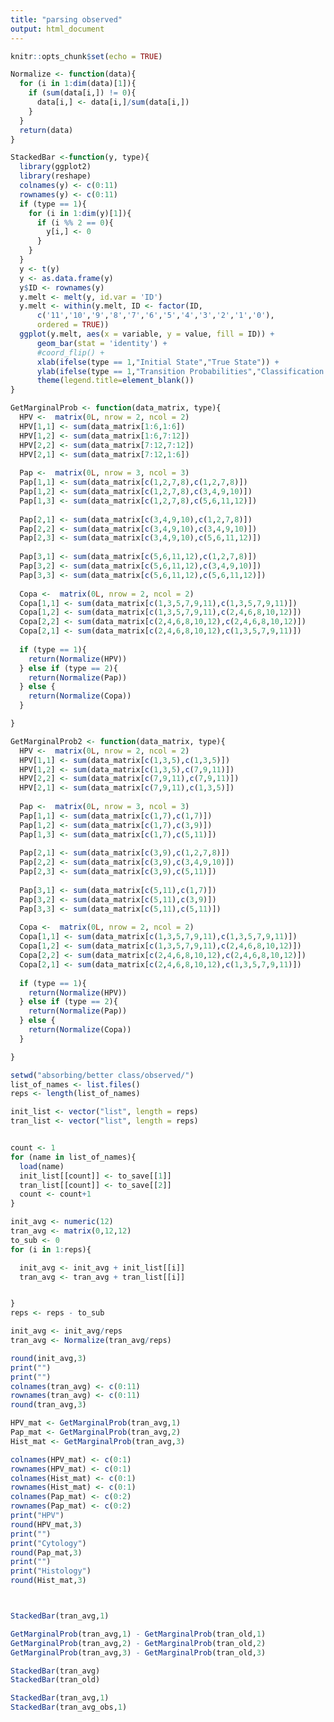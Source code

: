 ```yaml
---
title: "parsing observed"
output: html_document
---
```


```r
knitr::opts_chunk$set(echo = TRUE)
```

```r
Normalize <- function(data){
  for (i in 1:dim(data)[1]){
    if (sum(data[i,]) != 0){
      data[i,] <- data[i,]/sum(data[i,])
    }
  }
  return(data)
}
```

```r
StackedBar <-function(y, type){
  library(ggplot2)
  library(reshape)
  colnames(y) <- c(0:11)
  rownames(y) <- c(0:11)
  if (type == 1){
    for (i in 1:dim(y)[1]){
      if (i %% 2 == 0){
        y[i,] <- 0
      }
    }
  }
  y <- t(y)
  y <- as.data.frame(y)
  y$ID <- rownames(y)
  y.melt <- melt(y, id.var = 'ID')
  y.melt <- within(y.melt, ID <- factor(ID, 
      c('11','10','9','8','7','6','5','4','3','2','1','0'), 
      ordered = TRUE))
  ggplot(y.melt, aes(x = variable, y = value, fill = ID)) +
      geom_bar(stat = 'identity') +
      #coord_flip() + 
      xlab(ifelse(type == 1,"Initial State","True State")) +
      ylab(ifelse(type == 1,"Transition Probabilities","Classification Probabilities")) +
      theme(legend.title=element_blank())
}
```

```r
GetMarginalProb <- function(data_matrix, type){
  HPV <-  matrix(0L, nrow = 2, ncol = 2)
  HPV[1,1] <- sum(data_matrix[1:6,1:6])
  HPV[1,2] <- sum(data_matrix[1:6,7:12])
  HPV[2,2] <- sum(data_matrix[7:12,7:12])
  HPV[2,1] <- sum(data_matrix[7:12,1:6])
  
  Pap <-  matrix(0L, nrow = 3, ncol = 3)
  Pap[1,1] <- sum(data_matrix[c(1,2,7,8),c(1,2,7,8)])
  Pap[1,2] <- sum(data_matrix[c(1,2,7,8),c(3,4,9,10)])
  Pap[1,3] <- sum(data_matrix[c(1,2,7,8),c(5,6,11,12)])
  
  Pap[2,1] <- sum(data_matrix[c(3,4,9,10),c(1,2,7,8)])
  Pap[2,2] <- sum(data_matrix[c(3,4,9,10),c(3,4,9,10)])
  Pap[2,3] <- sum(data_matrix[c(3,4,9,10),c(5,6,11,12)])
  
  Pap[3,1] <- sum(data_matrix[c(5,6,11,12),c(1,2,7,8)])
  Pap[3,2] <- sum(data_matrix[c(5,6,11,12),c(3,4,9,10)])
  Pap[3,3] <- sum(data_matrix[c(5,6,11,12),c(5,6,11,12)])
  
  Copa <-  matrix(0L, nrow = 2, ncol = 2)
  Copa[1,1] <- sum(data_matrix[c(1,3,5,7,9,11),c(1,3,5,7,9,11)])
  Copa[1,2] <- sum(data_matrix[c(1,3,5,7,9,11),c(2,4,6,8,10,12)])
  Copa[2,2] <- sum(data_matrix[c(2,4,6,8,10,12),c(2,4,6,8,10,12)])
  Copa[2,1] <- sum(data_matrix[c(2,4,6,8,10,12),c(1,3,5,7,9,11)])
  
  if (type == 1){
    return(Normalize(HPV))
  } else if (type == 2){
    return(Normalize(Pap))
  } else {
    return(Normalize(Copa))
  }

}
```


```r
GetMarginalProb2 <- function(data_matrix, type){
  HPV <-  matrix(0L, nrow = 2, ncol = 2)
  HPV[1,1] <- sum(data_matrix[c(1,3,5),c(1,3,5)])
  HPV[1,2] <- sum(data_matrix[c(1,3,5),c(7,9,11)])
  HPV[2,2] <- sum(data_matrix[c(7,9,11),c(7,9,11)])
  HPV[2,1] <- sum(data_matrix[c(7,9,11),c(1,3,5)])
  
  Pap <-  matrix(0L, nrow = 3, ncol = 3)
  Pap[1,1] <- sum(data_matrix[c(1,7),c(1,7)])
  Pap[1,2] <- sum(data_matrix[c(1,7),c(3,9)])
  Pap[1,3] <- sum(data_matrix[c(1,7),c(5,11)])
  
  Pap[2,1] <- sum(data_matrix[c(3,9),c(1,2,7,8)])
  Pap[2,2] <- sum(data_matrix[c(3,9),c(3,4,9,10)])
  Pap[2,3] <- sum(data_matrix[c(3,9),c(5,11)])
  
  Pap[3,1] <- sum(data_matrix[c(5,11),c(1,7)])
  Pap[3,2] <- sum(data_matrix[c(5,11),c(3,9)])
  Pap[3,3] <- sum(data_matrix[c(5,11),c(5,11)])
  
  Copa <-  matrix(0L, nrow = 2, ncol = 2)
  Copa[1,1] <- sum(data_matrix[c(1,3,5,7,9,11),c(1,3,5,7,9,11)])
  Copa[1,2] <- sum(data_matrix[c(1,3,5,7,9,11),c(2,4,6,8,10,12)])
  Copa[2,2] <- sum(data_matrix[c(2,4,6,8,10,12),c(2,4,6,8,10,12)])
  Copa[2,1] <- sum(data_matrix[c(2,4,6,8,10,12),c(1,3,5,7,9,11)])
  
  if (type == 1){
    return(Normalize(HPV))
  } else if (type == 2){
    return(Normalize(Pap))
  } else {
    return(Normalize(Copa))
  }

}
```

```r
setwd("absorbing/better class/observed/")
list_of_names <- list.files()
reps <- length(list_of_names)

init_list <- vector("list", length = reps)
tran_list <- vector("list", length = reps)


count <- 1
for (name in list_of_names){
  load(name)
  init_list[[count]] <- to_save[[1]]
  tran_list[[count]] <- to_save[[2]]
  count <- count+1
}
```

```r
init_avg <- numeric(12)
tran_avg <- matrix(0,12,12)
to_sub <- 0
for (i in 1:reps){

  init_avg <- init_avg + init_list[[i]]
  tran_avg <- tran_avg + tran_list[[i]]


}
reps <- reps - to_sub

init_avg <- init_avg/reps
tran_avg <- Normalize(tran_avg/reps)
```

```r
round(init_avg,3)
print("")
print("")
colnames(tran_avg) <- c(0:11)
rownames(tran_avg) <- c(0:11)
round(tran_avg,3)
```

```r
HPV_mat <- GetMarginalProb(tran_avg,1)
Pap_mat <- GetMarginalProb(tran_avg,2)
Hist_mat <- GetMarginalProb(tran_avg,3)

colnames(HPV_mat) <- c(0:1)
rownames(HPV_mat) <- c(0:1)
colnames(Hist_mat) <- c(0:1)
rownames(Hist_mat) <- c(0:1)
colnames(Pap_mat) <- c(0:2)
rownames(Pap_mat) <- c(0:2)
print("HPV")
round(HPV_mat,3)
print("")
print("Cytology")
round(Pap_mat,3)
print("")
print("Histology")
round(Hist_mat,3)



StackedBar(tran_avg,1)
```

```r
GetMarginalProb(tran_avg,1) - GetMarginalProb(tran_old,1)
GetMarginalProb(tran_avg,2) - GetMarginalProb(tran_old,2)
GetMarginalProb(tran_avg,3) - GetMarginalProb(tran_old,3)

StackedBar(tran_avg)
StackedBar(tran_old)
```

```r
StackedBar(tran_avg,1)
StackedBar(tran_avg_obs,1)
```